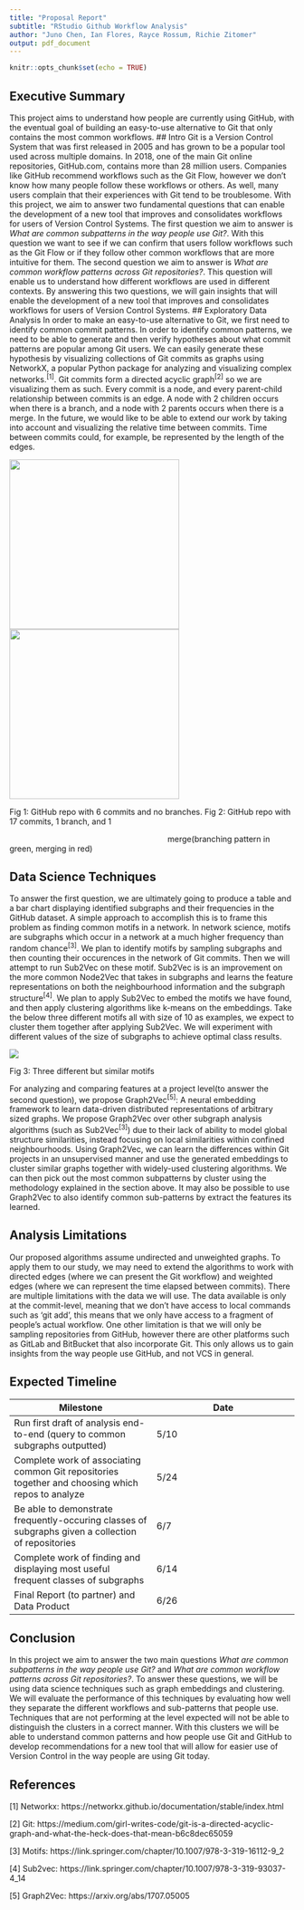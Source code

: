 ```yaml
---
title: "Proposal Report"
subtitle: "RStudio Github Workflow Analysis"
author: "Juno Chen, Ian Flores, Rayce Rossum, Richie Zitomer"
output: pdf_document
---
```


```r
knitr::opts_chunk$set(echo = TRUE)
```

## Executive Summary
This project aims to understand how people are currently using GitHub, with the eventual goal of building an easy-to-use alternative to Git that only contains the most common workflows.
## Intro
Git is a Version Control System that was first released in 2005 and has grown to be a popular tool used across multiple domains. In 2018, one of the main Git online repositories, GitHub.com, contains more than 28 million users. Companies like GitHub recommend workflows such as the Git Flow, however we don’t know how many people follow these workflows or others. As well, many users complain that their experiences with Git tend to be troublesome. With this project, we aim to answer two fundamental questions that can enable the development of a new tool that improves and consolidates workflows for users of Version Control Systems. The first question we aim to answer is *What are common subpatterns in the way people use Git?*. With this question we want to see if we can confirm that users follow workflows such as the Git Flow or if they follow other common workflows that are more intuitive for them. The second question we aim to answer is *What are common workflow patterns across Git repositories?*. This question will enable us to understand how different workflows are used in different contexts. By answering this two questions, we will gain insights that will enable the development of a new tool that improves and consolidates workflows for users of Version Control Systems.
## Exploratory Data Analysis
In order to make an easy-to-use alternative to Git, we first need to identify common commit patterns. In order to identify common patterns, we need to be able to generate and then verify hypotheses about what commit patterns are popular among Git users. We can easily generate these hypothesis by visualizing collections of Git commits as graphs using NetworkX, a popular Python package for analyzing and visualizing complex networks.<sup>[1]</sup>. Git commits form a directed acyclic graph<sup>[2]</sup> so we are visualizing them as such. Every commit is a node, and every parent-child relationship between commits is an edge. A node with 2 children occurs when there is a branch, and a node with 2 parents occurs when there is a merge. In the future, we would like to be able to extend our work by taking into account and visualizing the relative time between commits. Time between commits could, for example, be represented by the length of the edges.

![](imgs/git_repo_1.png){width=300px} ![](imgs/git_repo_2.png){width=300px}

Fig 1: GitHub repo with 6 commits and no branches.	Fig 2: GitHub repo with 17 commits, 1 branch, and 1 

&nbsp;&nbsp;&nbsp;&nbsp;&nbsp;&nbsp;&nbsp;&nbsp;&nbsp;&nbsp;&nbsp;&nbsp;&nbsp;&nbsp;&nbsp;&nbsp;&nbsp;&nbsp;&nbsp;&nbsp;&nbsp;&nbsp;&nbsp;&nbsp;&nbsp;&nbsp;&nbsp;&nbsp;&nbsp;&nbsp;&nbsp;&nbsp;&nbsp;&nbsp;&nbsp;&nbsp;&nbsp;&nbsp;&nbsp;&nbsp;&nbsp;&nbsp;&nbsp;&nbsp;&nbsp;&nbsp;&nbsp;&nbsp;&nbsp;&nbsp;&nbsp;&nbsp;&nbsp;&nbsp;&nbsp;&nbsp;&nbsp;&nbsp;&nbsp;&nbsp;&nbsp;&nbsp;&nbsp;&nbsp;&nbsp;&nbsp;&nbsp;&nbsp;&nbsp;&nbsp;&nbsp;merge(branching pattern in green, merging in red)

## Data Science Techniques

To answer the first question, we are ultimately going to produce a table and a bar chart displaying identified subgraphs and their frequencies in the GitHub dataset. A simple approach to accomplish this is to frame this problem as finding common motifs in a network. In network science, motifs are subgraphs which occur in a network at a much higher frequency than random chance<sup>[3]</sup>. We plan to identify motifs by sampling subgraphs and then counting their occurences in the network of Git commits. Then we will attempt to run Sub2Vec on these motif. Sub2Vec is is an improvement on the more common Node2Vec that takes in subgraphs and learns the feature representations on both the neighbourhood information and the subgraph structure<sup>[4]</sup>. We plan to apply Sub2Vec to embed the motifs we have found, and then apply clustering algorithms like k-means on the embeddings. Take the below three different motifs all with size of 10 as examples, we expect to cluster them together after applying Sub2Vec. We will experiment with different values of the size of subgraphs to achieve optimal class results.

![](imgs/motif_1.png)

Fig 3: Three different but similar motifs	

For analyzing and comparing features at a project level(to answer the second question), we propose Graph2Vec<sup>[5]</sup>: A neural embedding framework to learn data-driven distributed representations of arbitrary sized graphs. We propose Graph2Vec over other subgraph analysis algorithms (such as Sub2Vec<sup>[3]</sup>) due to their lack of ability to model global structure similarities, instead focusing on local similarities within confined neighbourhoods. Using Graph2Vec, we can learn the differences within Git projects in an unsupervised manner and use the generated embeddings to cluster similar graphs together with widely-used clustering algorithms. We can then pick out the most common subpatterns by cluster using the methodology explained in the section above. It may also be possible to use Graph2Vec to also identify common sub-patterns by extract the features its learned.

## Analysis Limitations
Our proposed algorithms assume undirected and unweighted graphs. To apply them to our study, we may need to extend the algorithms to work with directed edges (where we can present the Git workflow) and weighted edges (where we can represent the time elapsed between commits). There are multiple limitations with the data we will use. The data available is only at the commit-level, meaning that we don’t have access to local commands such as ‘git add’, this means that we only have access to a fragment of people’s actual workflow. One other limitation is that we will only be sampling repositories from GitHub, however there are other platforms such as GitLab and BitBucket that also incorporate Git. This only allows us to gain insights from the way people use GitHub, and not VCS in general. 


## Expected Timeline

| Milestone | Date |   
|---|---|
| Run first draft of analysis end-to-end (query to common subgraphs outputted) | 5/10 |
| Complete work of associating common Git repositories together and choosing which repos to analyze | 5/24 |
| Be able to demonstrate frequently-occuring classes of subgraphs given a collection of repositories | 6/7 |
| Complete work of finding and displaying most useful frequent classes of subgraphs | 6/14 |
| Final Report (to partner) and Data Product | 6/26 |


## Conclusion
In this project we aim to answer the two main questions *What are common subpatterns in the way people use Git?* and *What are common workflow patterns across Git repositories?*. To answer these questions, we will be using data science techniques such as graph embeddings and clustering. We will evaluate the performance of this techniques by evaluating how well they separate the different workflows and sub-patterns that people use. Techniques that are not performing at the level expected will not be able to distinguish the clusters in a correct manner. With this clusters we will be able to understand common patterns and how people use Git and GitHub to develop recommendations for a new tool that will allow for easier use of Version Control in the way people are using Git today.

## References
[1] Networkx: https://networkx.github.io/documentation/stable/index.html

[2] Git: https://medium.com/girl-writes-code/git-is-a-directed-acyclic-graph-and-what-the-heck-does-that-mean-b6c8dec65059

[3] Motifs: https://link.springer.com/chapter/10.1007/978-3-319-16112-9_2

[4] Sub2vec: https://link.springer.com/chapter/10.1007/978-3-319-93037-4_14

[5] Graph2Vec: https://arxiv.org/abs/1707.05005
